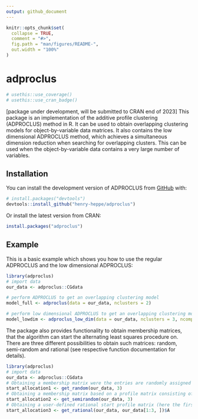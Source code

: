 ```yaml
---
output: github_document
---
```


<!-- README.md is generated from README.Rmd. Please edit that file -->

```r
knitr::opts_chunk$set(
  collapse = TRUE,
  comment = "#>",
  fig.path = "man/figures/README-",
  out.width = "100%"
)
```

# adproclus

<!-- badges: start -->
```r
# usethis::use_coverage()
# usethis::use_cran_badge()
```
<!-- badges: end -->

[package under development, will be submitted to CRAN end of 2023] This package is an implementation of the additive profile clustering (ADPROCLUS) method in R. It can be used to obtain overlapping clustering models for object-by-variable data matrices. It also contains the low dimensional ADPROCLUS method, which achieves a simultaneous dimension reduction when searching for overlapping clusters. This can be used when the object-by-variable data contains a very large number of variables.

## Installation

You can install the development version of ADPROCLUS from [GitHub](https://github.com/) with:

``` r
# install.packages("devtools")
devtools::install_github("henry-heppe/adproclus")
```
Or install the latest version from CRAN:
``` r
install.packages("adproclus")
```

## Example

This is a basic example which shows you how to use the regular ADPROCLUS and the low dimensional ADPROCLUS:

```r
library(adproclus)
# import data
our_data <- adproclus::CGdata

# perform ADPROCLUS to get an overlapping clustering model
model_full <- adproclus(data = our_data, nclusters = 2)

# perform low dimensional ADPROCLUS to get an overlapping clustering model in terms of a smaller number of variables
model_lowdim <- adproclus_low_dim(data = our_data, nclusters = 3, ncomponents = 2)
```

The package also provides functionality to obtain membership matrices, that the algorithm can start the alternating least squares procedure on. There are three different possibilities to obtain such matrices: random, semi-random and rational (see respective function documentation for details).
```r
library(adproclus)
# import data
our_data <- adproclus::CGdata
# Obtaining a membership matrix were the entries are randomly assigned values of 0 or 1
start_allocation1 <- get_random(our_data, 3)
# Obtaining a membership matrix based on a profile matrix consisting of randomly selected rows of the data
start_allocation2 <- get_semirandom(our_data, 3)
# Obtaining a user-defined rational start profile matrix (here the first 3 rows of the data)
start_allocation3 <- get_rational(our_data, our_data[1:3, ])$A
```
